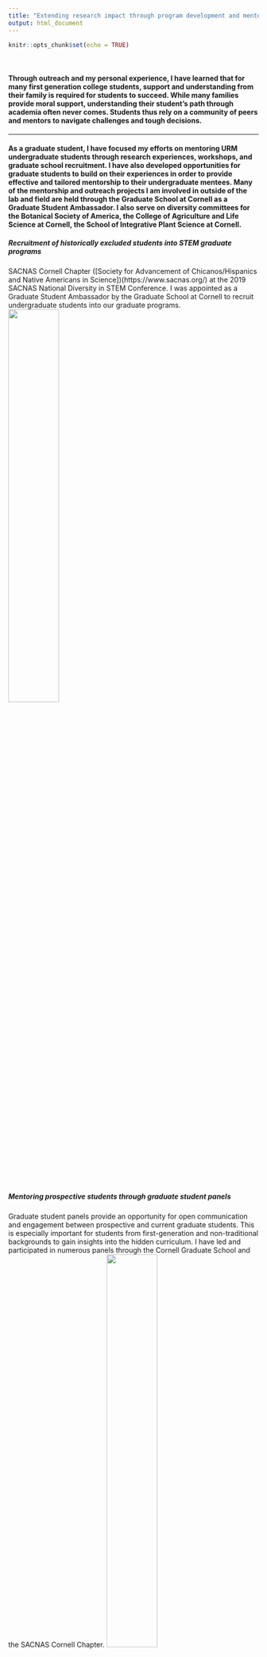 ```yaml
---
title: "Extending research impact through program development and mentorship"
output: html_document
---
```


```r
knitr::opts_chunk$set(echo = TRUE)
```

<br>

#### Through outreach and my personal experience, I have learned that for many first generation college students, support and understanding from their family is required for students to succeed. While many families provide moral support, understanding their student’s path through academia often never comes. Students thus rely on a community of peers and mentors to navigate challenges and tough decisions.

---

#### As a graduate student, I have focused my efforts on mentoring URM undergraduate students through research experiences, workshops, and graduate school recruitment. I have also developed opportunities for graduate students to build on their experiences in order to provide effective and tailored mentorship to their undergraduate mentees. Many of the mentorship and outreach projects I am involved in outside of the lab and field are held through the Graduate School at Cornell as a Graduate Student Ambassador. I also serve on diversity committees for the Botanical Society of America, the College of Agriculture and Life Science at Cornell, the School of Integrative Plant Science at Cornell.

##### **Recruitment of historically excluded students into STEM graduate programs**
SACNAS Cornell Chapter ([Society for Advancement of Chicanos/Hispanics and Native Americans in Science])(https://www.sacnas.org/) at the 2019 SACNAS National Diversity in STEM Conference. I was appointed as a Graduate Student Ambassador by the Graduate School at Cornell to recruit undergraduate students into our graduate programs.
<img src="SACNAS 2019 Graduate Student Ambassadors _for recruitment.jpg" height="45%" width="45%">

##### **Mentoring prospective students through graduate student panels**
Graduate student panels provide an opportunity for open communication and engagement between prospective and current graduate students. This is especially important for students from first-generation and non-traditional backgrounds to gain insights into the hidden curriculum. I have led and participated in numerous panels through the Cornell Graduate School and the SACNAS Cornell Chapter.
<img src="SACNAS Cornell Chapter 2020 URM GRAD PANEL.png" height="45%" width="45%">

#### **I also greatly enjoy engaging children in building hypothesis, expanding their curiosity, and integrating art and science.**
> For example, I worked with fellow graduate students at Cornell to develop a virtual plant workshop for [Expanding Your Horizons](https://www.eyh.cornell.edu/virtualEYH/activities.php), which is focuses on engaging girls in junior high to do science and see themselves as scientists. We created a website with a diversity of content on botany that can be accessed here: [Virtual Plant Workshop 2020](https://sites.google.com/cornell.edu/virtualplantworkshop/home?authuser=0)

<img src="EYH_video_screenshot.png" height="85%" width="85%">

> In another year of [Expanding Your Horizons](https://www.eyh.cornell.edu/virtualEYH/activities.php), I helped run a workshop on cellular biology and microscopy through hands-on experiments in the classroom.

<img src="EYH_2019.jpg" height="85%" width="85%">

<br>
